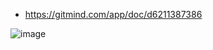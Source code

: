 
- https://gitmind.com/app/doc/d6211387386

![image](https://user-images.githubusercontent.com/31977543/172606316-511bb73d-32e2-4aef-97cc-1e8fc184c612.png)
